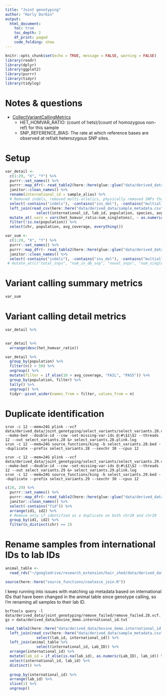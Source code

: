 ```yaml
---
title: "Joint genotyping"
author: "Harly Durbin"
output:
  html_document:
    toc: true
    toc_depth: 2
    df_print: paged
    code_folding: show
---
```


```r
knitr::opts_chunk$set(echo = TRUE, message = FALSE, warning = FALSE)
library(readr)
library(dplyr)
library(ggplot2)
library(purrr)
library(tidyr)
library(tidylog)
```

# Notes & questions

* [CollectVariantCallingMetrics](https://broadinstitute.github.io/picard/picard-metric-definitions.html#CollectVariantCallingMetrics.VariantCallingDetailMetrics)
    + HET_HOMVAR_RATIO: (count of hets)/(count of homozygous non-ref) for this sample
    + SNP_REFERENCE_BIAS: The rate at which reference bases are observed at ref/alt heterozygous SNP sites.

# Setup

```r
var_detail <-
  c(1:29, "X", "Y") %>% 
  purrr::set_names() %>% 
  purrr::map_dfr(~ read_table2(here::here(glue::glue("data/derived_data/joint_genotyping/collect_metrics/collect_metrics.{.x}.variant_calling_detail_metrics")), skip = 6, col_types = cols(.default = "c")), .id = "chr") %>% 
  janitor::clean_names() %>% 
  rename(international_id = sample_alias) %>% 
  # Removed indels, removed multi-allelics, physically removed SNPs that failed filtration
  select(-contains("indels"), -contains("ins_del"), -contains("multiallelic"), -filtered_snps) %>% 
  left_join(read_csv(here::here("data/derived_data/sample_metadata.csv")) %>% 
              select(international_id, lab_id, population, species, avg_coverage)) %>% 
  mutate_at(.vars = vars(het_homvar_ratio:num_singletons), ~ as.numeric(.)) %>% 
  filter(!is.na(population)) %>% 
  select(chr, population, avg_coverage, everything())
```

```r
var_sum <-
  c(1:29, "X", "Y") %>% 
  purrr::set_names() %>% 
  purrr::map_dfr(~ read_table2(here::here(glue::glue("data/derived_data/joint_genotyping/collect_metrics/collect_metrics.{.x}.variant_calling_summary_metrics")), skip = 6), .id = "chr") %>% 
  janitor::clean_names() %>% 
  select(-contains("indels"), -contains("ins_del"), -contains("multiallelic"), -filtered_snps) # %>% 
 # mutate_at(c("total_snps", "num_in_db_snp", "novel_snps", "num_singletons"), ~ scales::comma(.)) 
```

# Variant calling summary metrics

```r
var_sum
```

# Variant calling detail metrics

```r
var_detail %>% 
  
```

```r
var_detail %>% 
  arrange(desc(het_homvar_ratio))
```


```r
var_detail %>% 
  group_by(population) %>% 
  filter(n() > 50) %>%
  ungroup() %>% 
  mutate(filter = if_else(10 > avg_coverage, "FAIL", "PASS")) %>% 
  group_by(population, filter) %>% 
  tally() %>% 
  ungroup() %>% 
  tidyr::pivot_wider(names_from = filter, values_from = n)
```

# Duplicate identification

```
srun -c 12 --mem=24G plink --vcf data/derived_data/joint_genotyping/select_variants/select_variants.28.vcf.gz --make-bed --double-id --cow -set-missing-var-ids @:#\$1\$2 --threads 12 --out select_variants.28 &> select_variants.28.plink.log
srun -c 12 --mem=24G source_functions/king -b select_variants.28.bed --duplicate --prefix select_variants.28 --sexchr 30 --cpus 12

srun -c 12 --mem=24G plink --vcf data/derived_data/joint_genotyping/select_variants/select_variants.29.vcf.gz --make-bed --double-id --cow -set-missing-var-ids @:#\$1\$2 --threads 12 --out select_variants.29 &> select_variants.29.plink.log
srun -c 12 --mem=24G source_functions/king -b select_variants.29.bed --duplicate --prefix select_variants.29 --sexchr 30 --cpus 12
```

```r
c(28, 29) %>% 
  purrr::set_names() %>% 
  purrr::map_dfr(~ read_table2(here::here(glue::glue("data/derived_data/joint_genotyping/find_dups/select_variants.{.x}.con"))), .id = "chr") %>% 
  janitor::clean_names() %>% 
  select(-contains("fid")) %>% 
  arrange(id1, id2) %>% 
  # Remove only if identified as a duplicate on both chr28 and chr29
  group_by(id1, id2) %>% 
  filter(n_distinct(chr) == 2)
```


# Rename samples from international IDs to lab IDs

```r
animal_table <-
  read_rds("~/googledrive/research_extension/hair_shed/data/derived_data/animal_table.rds")
```

```r
source(here::here("source_functions/coalesce_join.R"))
```

I keep running into issues with matching up metadata based on international IDs that have been changed in the animal table since genotype calling, so I'm renaming all samples to their lab ID.

`bcftools query -l data/derived_data/joint_genotyping/remove_failed/remove_failed.28.vcf.gz > data/derived_data/bovine_demo.international_id.txt`

```r
read_table2(here::here("data/derived_data/bovine_demo.international_id.txt"), col_names = "international_id") %>% 
  left_join(read_csv(here::here("data/derived_data/sample_metadata.csv")) %>% 
              select(lab_id, international_id)) %>% 
  left_join(animal_table %>% 
              select(international_id, Lab_ID)) %>% 
  arrange(international_id) %>% 
  mutate(lab_id = if_else(is.na(lab_id), as.numeric(Lab_ID), lab_id)) %>% 
  select(international_id, lab_id) %>% 
  distinct() %>% 
  
  group_by(international_id) %>% 
  arrange(lab_id) %>% 
  slice(1) %>% 
  ungroup()
```

